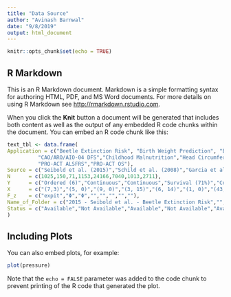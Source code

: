 ```yaml
---
title: "Data Source"
author: "Avinash Barnwal"
date: "9/8/2019"
output: html_document
---
```


```r
knitr::opts_chunk$set(echo = TRUE)
```

## R Markdown

This is an R Markdown document. Markdown is a simple formatting syntax for authoring HTML, PDF, and MS Word documents. For more details on using R Markdown see <http://rmarkdown.rstudio.com>.

When you click the **Knit** button a document will be generated that includes both content as well as the output of any embedded R code chunks within the document. You can embed an R code chunk like this:

```r
text_tbl <- data.frame(
Application = c("Beetle Extinction Risk", "Birth Weight Prediction", "Body Fat Mass",
          "CAO/ARO/AIO-04 DFS","Childhood Malnutrition","Head Circumference",
          "PRO-ACT ALSFRS","PRO-ACT OS"),
Source = c("Seibold et al. (2015)","Schild et al. (2008)","Garcia et al. (2005)","Rödel et al.  (2015)","Fenske et al. (2011)","Fredriks et al. (2000)","Küffner et al. (2015)","Seibold et al. (2017)"),
N      = c(1025,150,71,1153,24166,7040,1013,2711),
Y      = c("Ordered (6)","Continuous","Continuous","Survival (71%)","Continuous","Continuous","Ordered (50)","Survival (69%)"),
X      = c("(7,3)","(5, 0)","(9, 0)","(3, 15)","(6, 14)","(1, 0)","(43, 16)","(3, 16)"),
F_z    = c("expit","Φ","Φ","","","","",""),
Name_of_Folder = c("2015 - Seibold et al. - Beetle Extinction Risk","","2005 - Garcia et al. - Body Fat Mass","","2011 - Fenske et al. - Child Malnutritiion",""),
Status = c("Available","Not Available","Available","Not Available","Available","Not Available")
)
```

## Including Plots

You can also embed plots, for example:

```r
plot(pressure)
```

Note that the `echo = FALSE` parameter was added to the code chunk to prevent printing of the R code that generated the plot.
